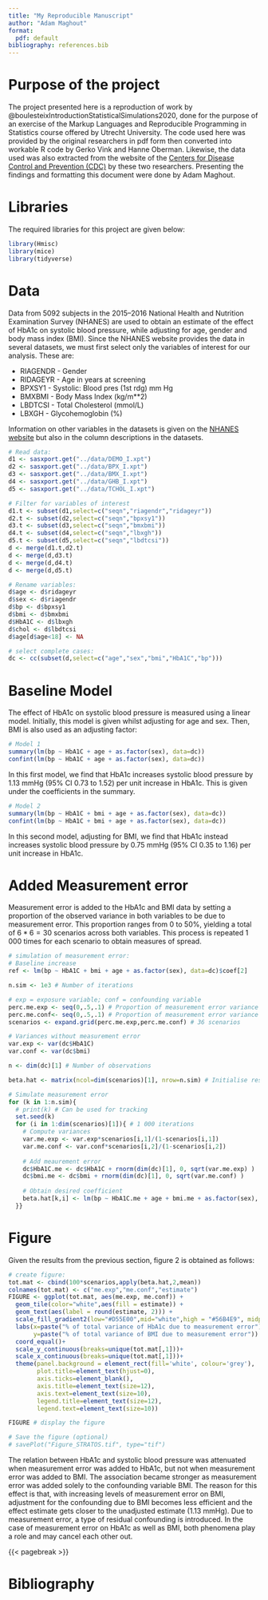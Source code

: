 ---
title: "My Reproducible Manuscript"
author: "Adam Maghout"
format:
  pdf: default
bibliography: references.bib
---

# Purpose of the project

The project presented here is a reproduction of work by @boulesteixIntroductionStatisticalSimulations2020, done for the purpose of an exercise of the Markup Languages and Reproducible Programming in Statistics course offered by Utrecht University. The code used here was provided by the original researchers in pdf form then converted into workable R code by Gerko Vink and Hanne Oberman. Likewise, the data used was also extracted from the website of the [Centers for Disease Control and Prevention (CDC)](https://wwwn.cdc.gov/nchs/nhanes/continuousnhanes/default.aspx?Begi-nYear=2015) by these two researchers. Presenting the findings and formatting this document were done by Adam Maghout.

# Libraries

The required libraries for this project are given below:

```{r libraries, message=F, warning=F}
library(Hmisc)
library(mice)
library(tidyverse)
```

# Data

Data from 5092 subjects in the 2015–2016 National Health and Nutrition Examination Survey (NHANES) are used to obtain an estimate of the effect of HbA1c on systolic blood pressure, while adjusting for age, gender and body mass index (BMI). Since the NHANES website provides the data in several datasets, we must first select only the variables of interest for our analysis. These are:

-   RIAGENDR - Gender
-   RIDAGEYR - Age in years at screening
-   BPXSY1 - Systolic: Blood pres (1st rdg) mm Hg
-   BMXBMI - Body Mass Index (kg/m\*\*2)
-   LBDTCSI - Total Cholesterol (mmol/L)
-   LBXGH - Glycohemoglobin (\%)

Information on other variables in the datasets is given on the [NHANES website](https://wwwn.cdc.gov/nchs/nhanes/) but also in the column descriptions in the datasets.

```{r data transformation}
# Read data:
d1 <- sasxport.get("../data/DEMO_I.xpt")
d2 <- sasxport.get("../data/BPX_I.xpt")
d3 <- sasxport.get("../data/BMX_I.xpt")
d4 <- sasxport.get("../data/GHB_I.xpt")
d5 <- sasxport.get("../data/TCHOL_I.xpt")

# Filter for variables of interest
d1.t <- subset(d1,select=c("seqn","riagendr","ridageyr"))
d2.t <- subset(d2,select=c("seqn","bpxsy1"))
d3.t <- subset(d3,select=c("seqn","bmxbmi"))
d4.t <- subset(d4,select=c("seqn","lbxgh"))
d5.t <- subset(d5,select=c("seqn","lbdtcsi"))
d <- merge(d1.t,d2.t)
d <- merge(d,d3.t)
d <- merge(d,d4.t)
d <- merge(d,d5.t)

# Rename variables:
d$age <- d$ridageyr
d$sex <- d$riagendr
d$bp <- d$bpxsy1
d$bmi <- d$bmxbmi
d$HbA1C <- d$lbxgh
d$chol <- d$lbdtcsi
d$age[d$age<18] <- NA

# select complete cases:
dc <- cc(subset(d,select=c("age","sex","bmi","HbA1C","bp")))
```

# Baseline Model

The effect of HbA1c on systolic blood pressure is measured using a linear model. Initially, this model is given whilst adjusting for age and sex. Then, BMI is also used as an adjusting factor:

```{r baseline model}
# Model 1
summary(lm(bp ~ HbA1C + age + as.factor(sex), data=dc))
confint(lm(bp ~ HbA1C + age + as.factor(sex), data=dc))
```

In this first model, we find that HbA1c increases systolic blood pressure by 1.13 mmHg (95\% CI 0.73 to 1.52) per unit increase in HbA1c. This is given under the coefficients in the summary.

```{r baseline model 2}
# Model 2
summary(lm(bp ~ HbA1C + bmi + age + as.factor(sex), data=dc))
confint(lm(bp ~ HbA1C + bmi + age + as.factor(sex), data=dc))
```

In this second model, adjusting for BMI, we find that HbA1c instead increases systolic blood pressure by  0.75 mmHg (95\% CI 0.35 to 1.16) per unit increase in HbA1c.

# Added Measurement error

Measurement error is added to the HbA1c and BMI data by setting a proportion of the observed variance in both variables to be due to measurement error. This proportion ranges from 0 to 50\%, yielding a total of $6*6=30$ scenarios across both variables. This process is repeated 1 000 times for each scenario to obtain measures of spread.

```{r added measurement error, cache = T}
# simulation of measurement error:
# Baseline increase
ref <- lm(bp ~ HbA1C + bmi + age + as.factor(sex), data=dc)$coef[2]

n.sim <- 1e3 # Number of iterations

# exp = exposure variable; conf = confounding variable
perc.me.exp <- seq(0,.5,.1) # Proportion of measurement error variance for the HbA1c
perc.me.conf<- seq(0,.5,.1) # Proportion of measurement error variance for the BMI
scenarios <- expand.grid(perc.me.exp,perc.me.conf) # 36 scenarios

# Variances without measurement error
var.exp <- var(dc$HbA1C)
var.conf <- var(dc$bmi)

n <- dim(dc)[1] # Number of observations

beta.hat <- matrix(ncol=dim(scenarios)[1], nrow=n.sim) # Initialise results matrix

# Simulate measurement error
for (k in 1:n.sim){
  # print(k) # Can be used for tracking
  set.seed(k)
  for (i in 1:dim(scenarios)[1]){ # 1 000 iterations
    # Compute variances
    var.me.exp <- var.exp*scenarios[i,1]/(1-scenarios[i,1])
    var.me.conf <- var.conf*scenarios[i,2]/(1-scenarios[i,2])
    
    # Add meaurement error
    dc$HbA1C.me <- dc$HbA1C + rnorm(dim(dc)[1], 0, sqrt(var.me.exp) )
    dc$bmi.me <- dc$bmi + rnorm(dim(dc)[1], 0, sqrt(var.me.conf) )
    
    # Obtain desired coefficient
    beta.hat[k,i] <- lm(bp ~ HbA1C.me + age + bmi.me + as.factor(sex), data=dc)$coef[2]
  }}
```

# Figure

Given the results from the previous section, figure 2 is obtained as follows:

```{r figure}
# create figure:
tot.mat <- cbind(100*scenarios,apply(beta.hat,2,mean))
colnames(tot.mat) <- c("me.exp","me.conf","estimate")
FIGURE <- ggplot(tot.mat, aes(me.exp, me.conf)) +
  geom_tile(color="white",aes(fill = estimate)) +
  geom_text(aes(label = round(estimate, 2))) +
  scale_fill_gradient2(low="#D55E00",mid="white",high = "#56B4E9", midpoint=ref) +
  labs(x=paste("% of total variance of HbA1c due to measurement error"),
       y=paste("% of total variance of BMI due to measurement error")) +
  coord_equal()+
  scale_y_continuous(breaks=unique(tot.mat[,1]))+
  scale_x_continuous(breaks=unique(tot.mat[,1]))+
  theme(panel.background = element_rect(fill='white', colour='grey'),
        plot.title=element_text(hjust=0),
        axis.ticks=element_blank(),
        axis.title=element_text(size=12),
        axis.text=element_text(size=10),
        legend.title=element_text(size=12),
        legend.text=element_text(size=10))

FIGURE # display the figure

# Save the figure (optional)
# savePlot("Figure_STRATOS.tif", type="tif")
```

The relation between HbA1c and systolic blood pressure was attenuated when measurement error was added to HbA1c, but not when measurement error was added to BMI. The association became stronger as measurement error was added solely to the confounding variable BMI. The reason for this effect is that, with increasing levels of measurement error on BMI, adjustment for the confounding due to BMI becomes less efficient and the effect estimate gets closer to the unadjusted estimate (1.13 mmHg). Due to measurement error, a type of residual confounding is introduced. In the case of measurement error on HbA1c as well as BMI, both phenomena play a role and may cancel each other out.

{{< pagebreak >}}

# Bibliography
